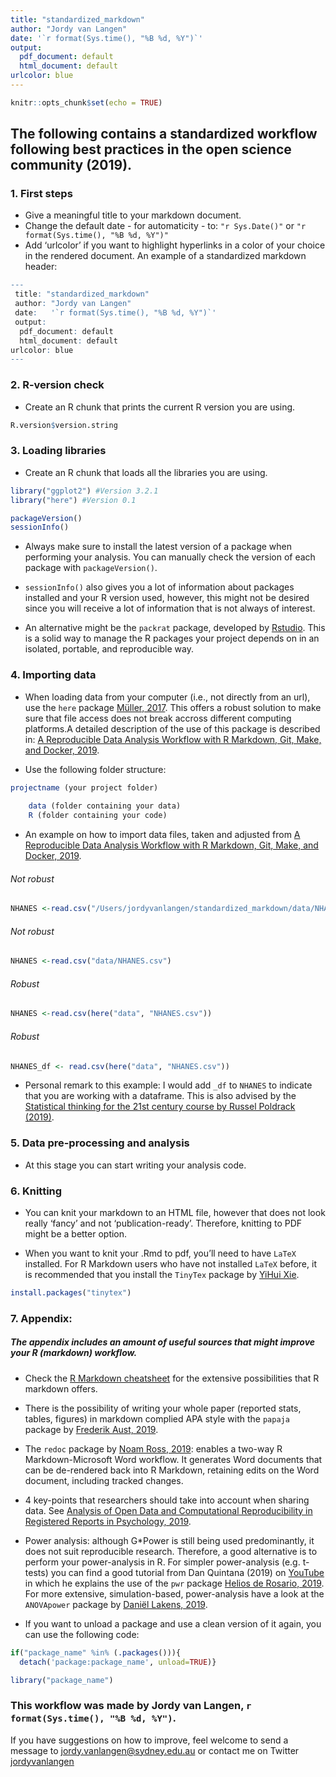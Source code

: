 ```yaml
---
title: "standardized_markdown"
author: "Jordy van Langen"
date: '`r format(Sys.time(), "%B %d, %Y")`'
output:
  pdf_document: default
  html_document: default
urlcolor: blue
---
```


```r
knitr::opts_chunk$set(echo = TRUE)
```

## The following contains a standardized workflow following best practices in the open science community (2019).

### 1. First steps

- Give a meaningful title to your markdown document.
- Change the default date - for automaticity - to: `"r Sys.Date()"` or `"r format(Sys.time(), "%B %d, %Y")"`
- Add 'urlcolor' if you want to highlight hyperlinks in a color of your choice in the rendered document. An example of a standardized markdown header:

```r
---
 title: "standardized_markdown"
 author: "Jordy van Langen"
 date:   '`r format(Sys.time(), "%B %d, %Y")`'
 output:
  pdf_document: default
  html_document: default
urlcolor: blue
---
```

### 2. R-version check

- Create an R chunk that prints the current R version you are using.
```r
R.version$version.string
```

### 3. Loading libraries

- Create an R chunk that loads all the libraries you are using.
```r
library("ggplot2") #Version 3.2.1
library("here") #Version 0.1

packageVersion()
sessionInfo()
```
- Always make sure to install the latest version of a package when performing your analysis. You can manually check the version of each package with `packageVersion()`.

- `sessionInfo()` also gives you a lot of information about packages installed and your R version used, however, this might not be desired since you will receive a lot of information that is not always of interest.

- An alternative might be the `packrat` package, developed by [Rstudio](https://rstudio.github.io/packrat/). This is a solid way to manage the R packages your project depends on in an isolated, portable, and reproducible way.

### 4. Importing data

- When loading data from your computer (i.e., not directly from an url), use the `here` package [Müller, 2017](https://cran.r-project.org/package=here). This offers a robust solution to make sure that file access does not break accross different computing platforms.A detailed description of the use of this package is described in: [A Reproducible Data Analysis Workflow with R Markdown, Git, Make, and Docker, 2019](https://psyarxiv.com/8xzqy/).

- Use the following folder structure: 
     
```r
projectname (your project folder)
    
    data (folder containing your data)
    R (folder containing your code)
```


- An example on how to import data files, taken and adjusted from [A Reproducible Data Analysis Workflow with R Markdown, Git, Make, and Docker, 2019](https://psyarxiv.com/8xzqy/).

###### Not robust
```r
NHANES <-read.csv("/Users/jordyvanlangen/standardized_markdown/data/NHANES.csv")
```

###### Not robust
```r
NHANES <-read.csv("data/NHANES.csv")
```

###### Robust
```r
NHANES <-read.csv(here("data", "NHANES.csv"))
```

###### Robust
```r
NHANES_df <- read.csv(here("data", "NHANES.csv"))
```
- Personal remark to this example: I would add `_df` to `NHANES` to indicate that you are working with a dataframe. This is also advised by the [Statistical thinking for the 21st century course by Russel Poldrack (2019)](http://statsthinking21.org/index.html).

### 5. Data pre-processing and analysis 

- At this stage you can start writing your analysis code.

### 6. Knitting 

- You can knit your markdown to an HTML file, however that does not look really 'fancy' and not 'publication-ready'. Therefore, knitting to PDF might be a better option. 

- When you want to knit your .Rmd to pdf, you'll need to have `LaTeX` installed. For R Markdown users who have not installed `LaTeX` before, it is recommended that you install the `TinyTex` package by [YiHui Xie](https://yihui.name/tinytex/).

```r
install.packages("tinytex") 
```

### 7. Appendix:

##### The appendix includes an amount of useful sources that might improve your R (markdown) workflow.

- Check the [R Markdown cheatsheet](https://rstudio.com/wp-content/uploads/2015/02/rmarkdown-cheatsheet.pdf) for the extensive possibilities that R markdown offers. 

- There is the possibility of writing your whole paper (reported stats, tables, figures) in markdown complied APA style with the `papaja` package by [Frederik Aust, 2019](https://github.com/crsh/papaja).

- The `redoc` package  by [Noam Ross, 2019](https://github.com/noamross/redoc): enables a two-way R Markdown-Microsoft Word workflow. It generates Word documents that can be de-rendered back into R Markdown, retaining edits on the Word document, including tracked changes.

- 4 key-points that researchers should take into account when sharing data. See [Analysis of Open Data and Computational Reproducibility in Registered Reports in Psychology, 2019](https://psyarxiv.com/fk8vh).

- Power analysis: although G*Power is still being used predominantly, it does not suit reproducible research. Therefore, a good alternative is to perform your power-analysis in R. For simpler power-analysis (e.g. t-tests) you can find a good tutorial from Dan Quintana  (2019) on [YouTube](https://www.youtube.com/watch?v=ZIjOG8LTTh8) in which he explains the use of the `pwr` package [Helios de Rosario, 2019](https://github.com/heliosdrm/pwr). For more extensive, simulation-based, power-analysis have a look at the `ANOVApower` package by [Daniël Lakens, 2019](https://github.com/Lakens/ANOVApower).

- If you want to unload a package and use a clean version of it again, you can use the following code:

```r
if("package_name" %in% (.packages())){
  detach('package:package_name', unload=TRUE)}

library("package_name")
```


### This workflow was made by Jordy van Langen, `r format(Sys.time(), "%B %d, %Y")`.

If you have suggestions on how to improve, feel welcome to send a message to [jordy.vanlangen@sydney.edu.au](jordy.vanlangen@sydney.edu.au) or contact me on Twitter [jordyvanlangen](https:/www.twitter.com/jordyvanlangen)
